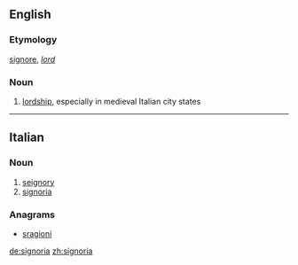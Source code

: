{{also|Signoria}}
==English==

===Etymology===
{{etyl|la}} [[signore]], ''[[lord]]''

===Noun===
{{wikipedia}}
{{en-noun|-}}

# [[lordship]], especially in medieval Italian city states

----

==Italian==

===Noun===
{{wikipedia|Signoria cittadina|lang=it}}
{{it-noun|signori|f|a|e}}

# [[seignory]]
# [[#English|signoria]]

===Anagrams===
* [[sragioni#Italian|sragioni]]

[[de:signoria]]
[[zh:signoria]]
